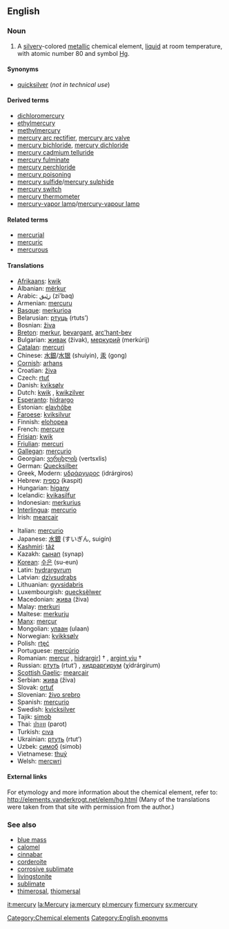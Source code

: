{{See|Mercury}}
==English==
{{elements|Hg|Gold|Au|Thallium|Ti}}

===Noun===
{{en-noun-unc}}
{{wikipedia|Mercury (element)}}

#A [[silvery]]-colored [[metallic]] chemical element, [[liquid]] at room temperature, with atomic number 80 and symbol [[Hg]].

====Synonyms====
<!--not English?  Latin/transliterated Greek only?  *[[hydrargyrum]]-->
*[[quicksilver]] (''not in technical use'')

====Derived terms====
*[[dichloromercury]]
*[[ethylmercury]]
*[[methylmercury]]
*[[mercury arc rectifier]], [[mercury arc valve]]
*[[mercury bichloride]], [[mercury dichloride]]
*[[mercury cadmium telluride]]
*[[mercury fulminate]]
*[[mercury perchloride]]
*[[mercury poisoning]]
*[[mercury sulfide]]/[[mercury sulphide]]
*[[mercury switch]]
*[[mercury thermometer]]
*[[mercury-vapor lamp]]/[[mercury-vapour lamp]]

====Related terms====
*[[mercurial]]
*[[mercuric]]
*[[mercurous]]

====Translations====
{{top}}
*[[Afrikaans]]: [[kwik]]
*Albanian: [[mërkur]]
*Arabic: [[زئبق]] (zí’baq)
*Armenian: [[mercuru]]
*[[Basque]]: [[merkurioa]]
*Belarusian: [[ртуць]] (rtuts’)
*Bosnian: [[živa]]
*[[Breton]]: [[merkur]], [[bevargant]], [[arc'hant-bev]] {{m}}
*Bulgarian: [[живак]] (živak), [[меркурий]] (merkúrij)
*[[Catalan]]: [[mercuri]]
*Chinese: [[水銀]]/[[水银]] (shuiyin), [[汞]] (gong)
*[[Cornish]]: [[arhans]]
*Croatian: [[živa]]
*Czech: [[rtuť]]
*Danish: [[kviksølv]]
*Dutch: [[kwik]] {{n}}, [[kwikzilver]] {{n}}
*[[Esperanto]]: [[hidrargo]]
*Estonian: [[elavhõbe]]
*[[Faroese]]: [[kviksilvur]]
*Finnish: [[elohopea]]
*French: [[mercure]] {{m}}
*[[Frisian]]: [[kwik]] {{n}}
*[[Friulian]]: [[mercuri]]
*[[Gallegan]]: [[mercurio]]
*Georgian: [[ვერცხლის]] (vertsxlis)
*German: [[Quecksilber]] {{m}}
*Greek, Modern: [[υδράργυρος]] (idrárgiros) {{m}}
*Hebrew: [[כספית]] (kaspit)
*Hungarian: [[higany]]
*Icelandic: [[kvikasilfur]]
*Indonesian: [[merkurius]]
*[[Interlingua]]: [[mercurio]]
*Irish: [[mearcair]]
{{mid}}
*Italian: [[mercurio]] {{m}}
*Japanese: [[水銀]] (すいぎん, suigín)
*[[Kashmiri]]: [[tãź]]
*Kazakh: [[сынап]] (synap)
*[[Korean]]: [[수은]] (su-eun)
*Latin: [[hydrargyrum]]
*Latvian: [[dzīvsudrabs]]
*Lithuanian: [[gyvsidabris]] {{m}}
*Luxembourgish: [[quecksëlwer]]
*Macedonian: [[жива]] (živa)
*Malay: [[merkuri]]
*Maltese: [[merkurju]]
*[[Manx]]: [[mercur]]
*Mongolian: [[улаан]] (ulaan)
*Norwegian: [[kvikksølv]]
*Polish: [[rtęć]] {{f}}
*Portuguese: [[mercúrio]] {{m}}
*Romanian: [[mercur]] {{n}}, [[hidrargir]]] † {{n}}, [[argint viu]] †
*Russian: [[ртуть]] (rtut’) {{f}}, [[хидраргирум]] (χidrárgirum) {{m}}
*[[Scottish Gaelic]]: [[mearcair]]
*Serbian: [[жива]] (živa)
*Slovak: [[ortuť]] {{f}}
*Slovenian: [[živo srebro]] {{n}}
*Spanish: [[mercurio]] {{m}}
*Swedish: [[kvicksilver]]
*Tajik: [[simob]]
*Thai: [[ปรอท]] (parot)
*Turkish: [[cıva]]
*Ukrainian: [[ртуть]] (rtut’)
*Uzbek: [[симоб]] (simob)
*Vietnamese: [[thuỷ]]
*Welsh: [[mercwri]]
{{bottom}}

====External links====
For etymology and more information about the chemical element, refer to:
http://elements.vanderkrogt.net/elem/hg.html
(Many of the translations were taken from that site with permission from the author.)

===See also===
*[[blue mass]]
*[[calomel]]
*[[cinnabar]]
*[[corderoite]]
*[[corrosive sublimate]]
*[[livingstonite]]
*[[sublimate]]
*[[thimerosal]], [[thiomersal]]

[[Category:Chemical elements]]
[[Category:English eponyms]]

[[it:mercury]]
[[la:Mercury]]
[[ja:mercury]]
[[pl:mercury]]
[[fi:mercury]]
[[sv:mercury]]